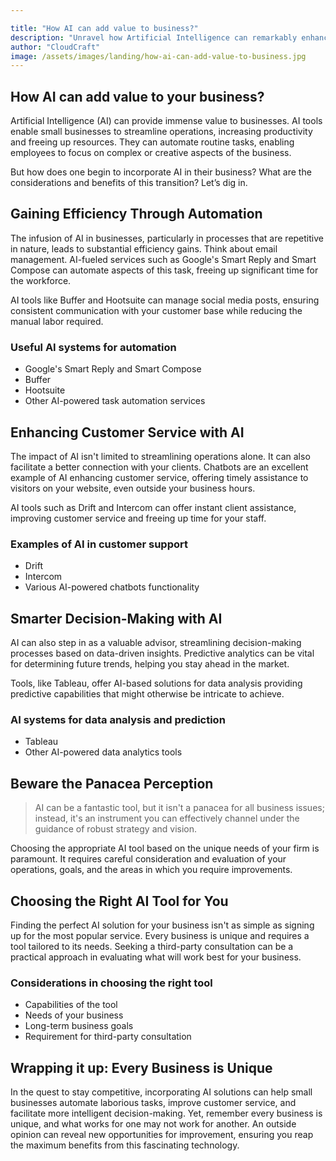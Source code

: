```yaml
---

title: "How AI can add value to business?"
description: "Unravel how Artificial Intelligence can remarkably enhance your business operations, boosting productivity and cost-efficiency."
author: "CloudCraft"
image: /assets/images/landing/how-ai-can-add-value-to-business.jpg
---
```

## How AI can add value to your business?

Artificial Intelligence (AI) can provide immense value to businesses. AI tools enable small businesses to streamline operations, increasing productivity and freeing up resources. They can automate routine tasks, enabling employees to focus on complex or creative aspects of the business.

But how does one begin to incorporate AI in their business? What are the considerations and benefits of this transition? Let’s dig in.

<ServicesBlurb />

## Gaining Efficiency Through Automation

The infusion of AI in businesses, particularly in processes that are repetitive in nature, leads to substantial efficiency gains. Think about email management. AI-fueled services such as Google's Smart Reply and Smart Compose can automate aspects of this task, freeing up significant time for the workforce.

AI tools like Buffer and Hootsuite can manage social media posts, ensuring consistent communication with your customer base while reducing the manual labor required.

### Useful AI systems for automation

 * Google's Smart Reply and Smart Compose
 * Buffer
 * Hootsuite
 * Other AI-powered task automation services

## Enhancing Customer Service with AI

The impact of AI isn't limited to streamlining operations alone. It can also facilitate a better connection with your clients. Chatbots are an excellent example of AI enhancing customer service, offering timely assistance to visitors on your website, even outside your business hours.

AI tools such as Drift and Intercom can offer instant client assistance, improving customer service and freeing up time for your staff.

### Examples of AI in customer support

 * Drift
 * Intercom
 * Various AI-powered chatbots functionality

## Smarter Decision-Making with AI

AI can also step in as a valuable advisor, streamlining decision-making processes based on data-driven insights. Predictive analytics can be vital for determining future trends, helping you stay ahead in the market.

Tools, like Tableau, offer AI-based solutions for data analysis providing predictive capabilities that might otherwise be intricate to achieve.

### AI systems for data analysis and prediction

 * Tableau
 * Other AI-powered data analytics tools

<GetStartedBlurb />

## Beware the Panacea Perception

<blockquote>AI can be a fantastic tool, but it isn't a panacea for all business issues; instead, it's an instrument you can effectively channel under the guidance of robust strategy and vision.</blockquote>

Choosing the appropriate AI tool based on the unique needs of your firm is paramount. It requires careful consideration and evaluation of your operations, goals, and the areas in which you require improvements.

## Choosing the Right AI Tool for You

Finding the perfect AI solution for your business isn't as simple as signing up for the most popular service. Every business is unique and requires a tool tailored to its needs. Seeking a third-party consultation can be a practical approach in evaluating what will work best for your business.

### Considerations in choosing the right tool

 * Capabilities of the tool
 * Needs of your business
 * Long-term business goals
 * Requirement for third-party consultation

## Wrapping it up: Every Business is Unique

In the quest to stay competitive, incorporating AI solutions can help small businesses automate laborious tasks, improve customer service, and facilitate more intelligent decision-making. Yet, remember every business is unique, and what works for one may not work for another. An outside opinion can reveal new opportunities for improvement, ensuring you reap the maximum benefits from this fascinating technology.